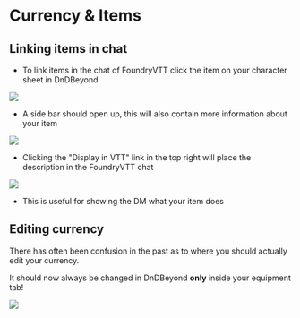 


<Meta title="Foundry VTT/Currency and Items" />

# Currency & Items

## Linking items in chat

 - To link items in the chat of FoundryVTT click the item on your character sheet in DnDBeyond

<img src={Item}/>

 - A side bar should open up, this will also contain more information about your item

<img src={ItemSidebar}/>

 - Clicking the "Display in VTT" link in the top right will place the description in the FoundryVTT chat

<img src={ItemFoundry}/>

 - This is useful for showing the DM what your item does

## Editing currency

There has often been confusion in the past as to where you should actually edit your currency.

It should now always be changed in DnDBeyond **only** inside your equipment tab!

<img src={Currency}/>

